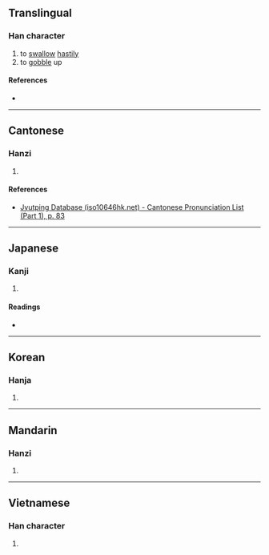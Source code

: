 {{character info/new}}
==Translingual==

===Han character===
{{Han char|rn=30|rad=口|as=12|sn=15|four=|canj=RYDK|ids=⿰口敦}}

# to [[swallow]] [[hastily]]
# to [[gobble]] up

====References====
* {{Han ref|kx=0208.210|dkj=04301|dj=0431.160|hdz=10685.180|uh=564B|ud=22091}}

----

==Cantonese==

===Hanzi===
{{yue-hanzi|jyut=[[teon1]]|y=teun1}}

# {{rfdef|yue|sort=口12}}

====References====
* [http://www.iso10646hk.net/jp/document/download.jsp Jyutping Database (iso10646hk.net) - Cantonese Pronunciation List (Part 1), p. 83]

----

==Japanese==

===Kanji===
{{ja-kanji|grade=|rs=口12}}

# {{rfdef|ja|sort=口12}}

====Readings====
* {{ja-readings|on=[[とん]] (ton), [[くわく]] (kuwaku)|kun=[[たたく]] (tataku)}}

----

==Korean==

===Hanja===
{{ko-hanja|hangeul=톤|rv=ton|mr=t'on}}

# {{rfdef|ko|sort=口12}}

----

==Mandarin==

===Hanzi===
{{cmn-hanzi|pin=[[tūn]] ([[tun1]])|wg=t'un<sup>1</sup>}}

# {{rfdef|cmn|sort=口12}}

----

==Vietnamese==

===Han character===
{{vi-hantu|[[xôn]]|rs=口12}}

# {{rfdef|vi|sort=口12}}